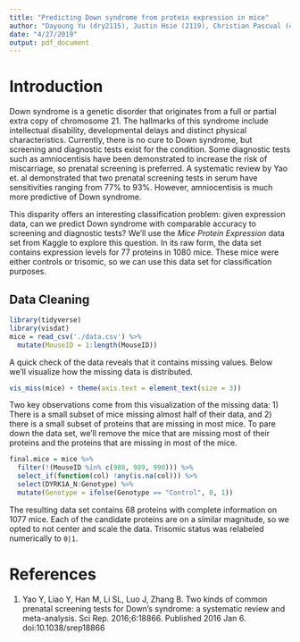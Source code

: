 ```yaml
---
title: "Predicting Down syndrome from protein expression in mice"
author: "Dayoung Yu (dry2115), Justin Hsie (2119), Christian Pascual (cbp2128)"
date: "4/27/2019"
output: pdf_document
---
```


# Introduction

Down syndrome is a genetic disorder that originates from a full or partial extra copy of chromosome 21. The hallmarks of this syndrome include intellectual disability, developmental delays and distinct physical characteristics. Currently, there is no cure to Down syndrome, but screening and diagnostic tests exist for the condition. Some diagnostic tests such as amniocentisis have been demonstrated to increase the risk of miscarriage, so prenatal screening is preferred. A systematic review by Yao et. al demonstrated that two prenatal screening tests in serum have sensitivities ranging from 77% to 93%. However, amniocentisis is much more predictive of Down syndrome.

This disparity offers an interesting classification problem: given expression data, can we predict Down syndrome with comparable accuracy to screening and diagnostic tests? We'll use the *Mice Protein Expression* data set from Kaggle to explore this question. In its raw form, the data set contains expression levels for 77 proteins in 1080 mice. These mice were either controls or trisomic, so we can use this data set for classification purposes.

## Data Cleaning

```r
library(tidyverse)
library(visdat)
mice = read_csv('./data.csv') %>% 
  mutate(MouseID = 1:length(MouseID))
```

A quick check of the data reveals that it contains missing values. Below we'll visualize how the missing data is distributed.

```r
vis_miss(mice) + theme(axis.text = element_text(size = 3))
```

Two key observations come from this visualization of the missing data: 1) There is a small subset of mice missing almost half of their data, and 2) there is a small subset of proteins that are missing in most mice. To pare down the data set, we'll remove the mice that are missing most of their proteins and the proteins that are missing in most of the mice. 

```r
final.mice = mice %>% 
  filter(!(MouseID %in% c(988, 989, 990))) %>% 
  select_if(function(col) !any(is.na(col))) %>% 
  select(DYRK1A_N:Genotype) %>% 
  mutate(Genotype = ifelse(Genotype == "Control", 0, 1))
```

The resulting data set contains 68 proteins with complete information on 1077 mice. Each of the candidate proteins are on a similar magnitude, so we opted to not center and scale the data. Trisomic status was relabeled numerically to `0|1`.

# References

1. Yao Y, Liao Y, Han M, Li SL, Luo J, Zhang B. Two kinds of common prenatal screening tests for Down's syndrome: a systematic review and meta-analysis. Sci Rep. 2016;6:18866. Published 2016 Jan 6. doi:10.1038/srep18866
